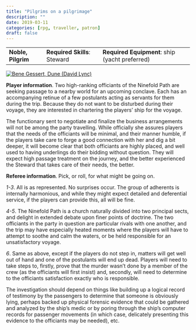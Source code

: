 ```yaml
---
title: "Pilgrims on a pilgrimage"
description: ""
date: 2019-03-11
categories: [rpg, traveller, patron]
draft: false
---
```


``` {=html}
<table>
  <tr style="border-top: 1px dotted; border-bottom: 1px dotted" align="left">
    <td><b>Noble, Pilgrim</b></td>
    <td><b>Required Skills</b>: Steward</td>
    <td><b>Required Equipment</b>: ship (yacht preferred)</td>
  </tr>
</table>
```

::: {.column-margin}
[![Bene Gessert, _Dune (David Lync)_](https://upload.wikimedia.org/wikipedia/en/0/09/Mohiam%2BBeneGesserit-1984.jpg)](https://upload.wikimedia.org/wikipedia/en/0/09/Mohiam%2BBeneGesserit-1984.jpg)
:::

**Player information**. Two high-ranking officiants of the Ninefold Path are
seeking passage to a nearby world for an upcoming conclave. Each has an
accompanying retinue of a few postulants acting as servants for them during the
trip. Because they do not want to be disturbed during their voyage, they are
interested in chartering the players' ship for the voyage.

The functionary sent to negotiate and finalize the business arrangements will
not be among the party travelling. While officially she assures players that the
needs of the officiants will be minimal, and their manner humble, if the players
take care to forge a good connection with her and dig a bit deeper, it will
become clear that both officiants are highly placed, and well used to having
underlings do their bidding without question. They will expect high passage
treatment on the journey, and the better experienced the Steward that takes care
of their needs, the better.

**Referee information**. Pick, or roll, for what might be going on.

*1-3*. All is as represented. No surprises occur. The group of adherents is
internally harmonious, and while they might expect detailed and deferential
service, if the players can provide this, all will be fine.

*4-5*. The Ninefold Path is a church naturally divided into two principal sects,
and delight in extended debate upon finer points of doctrine. The two officiants
in the party in question are particular rivals with one another, and the trip
may have especially heated moments where the players will have to attempt to
soothe and calm the waters, or be held responsible for an unsatisfactory voyage.

*6*. Same as above, except if the players do not step in, matters will get well
out of hand and one of the postulants will end up dead. Players will need to
take steps to, firstly, prove that the murder wasn't done by a member of the
crew (as the officiants will first insist) and, secondly, will need to determine
to the officiants satisfaction exactly who is responsible.

The investigation should depend on things like building up a logical record of
testimony by the passengers to determine that someone is obviously lying,
perhaps backed up physical forensic evidence that could be gathered and analyzed
by the ship's medic or by poring through the ship's computer records for
passenger movements (in which case, delicately presenting this evidence to the
officiants may be needed), etc.
